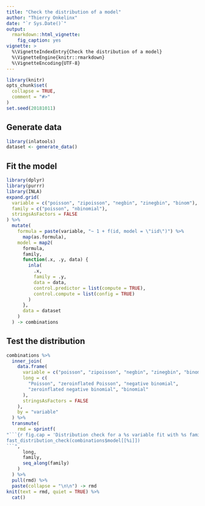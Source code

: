 ```yaml
---
title: "Check the distribution of a model"
author: "Thierry Onkelinx"
date: "`r Sys.Date()`"
output:
  rmarkdown::html_vignette:
    fig_caption: yes
vignette: >
  %\VignetteIndexEntry{Check the distribution of a model}
  %\VignetteEngine{knitr::rmarkdown}
  %\VignetteEncoding{UTF-8}
---
```


```r
library(knitr)
opts_chunk$set(
  collapse = TRUE,
  comment = "#>"
)
set.seed(20181011)
```

## Generate data

```r
library(inlatools)
dataset <- generate_data()
```


## Fit the model

```r
library(dplyr)
library(purrr)
library(INLA)
expand.grid(
  variable = c("poisson", "zipoisson", "negbin", "zinegbin", "binom"),
  family = c("poisson", "nbinomial"),
  stringsAsFactors = FALSE
) %>%
  mutate(
    formula = paste(variable, "~ 1 + f(id, model = \"iid\")") %>%
      map(as.formula),
    model = map2(
      formula, 
      family, 
      function(.x, .y, data) {
        inla(
          .x, 
          family = .y, 
          data = data, 
          control.predictor = list(compute = TRUE),
          control.compute = list(config = TRUE)
        )
      },
      data = dataset
    )
  ) -> combinations
```

## Test the distribution

```r
combinations %>%
  inner_join(
    data.frame(
      variable = c("poisson", "zipoisson", "negbin", "zinegbin", "binom"),
      long = c(
        "Poisson", "zeroinflated Poisson", "negative binomial", 
        "zeroinflated negative binomial", "binomial"
      ),
      stringsAsFactors = FALSE
    ),
    by = "variable"
  ) %>%
  transmute(
    rmd = sprintf(
"```{r fig.cap = 'Distribution check for a %s variable fit with %s family'}
fast_distribution_check(combinations$model[[%i]])
```",
      long,
      family,
      seq_along(family)
    )
  ) %>%
  pull(rmd) %>%
  paste(collapse = "\n\n") -> rmd
knit(text = rmd, quiet = TRUE) %>%
  cat()
```

